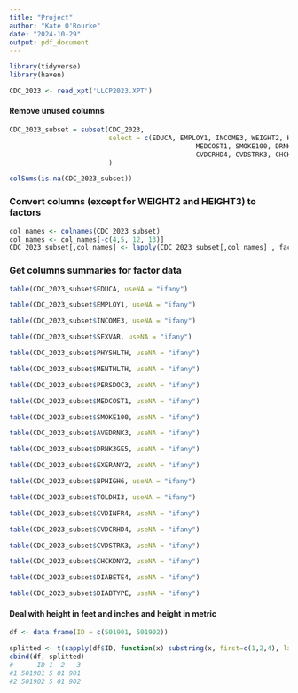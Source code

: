 ```yaml
---
title: "Project"
author: "Kate O'Rourke"
date: "2024-10-29"
output: pdf_document
---
```


```r
library(tidyverse)
library(haven)
```

```r
CDC_2023 <- read_xpt('LLCP2023.XPT')
```

#### Remove unused columns
```r
CDC_2023_subset = subset(CDC_2023, 
                         select = c(EDUCA, EMPLOY1, INCOME3, WEIGHT2, HEIGHT3, SEXVAR, PHYSHLTH, MENTHLTH, PERSDOC3,
                                               MEDCOST1, SMOKE100, DRNK3GE5, EXERANY2, BPHIGH6, TOLDHI3, CVDINFR4,
                                               CVDCRHD4, CVDSTRK3, CHCKDNY2, DIABETE4, DIABTYPE)
                         )
```

```r
colSums(is.na(CDC_2023_subset))
```

### Convert columns (except for WEIGHT2 and HEIGHT3) to factors
```r
col_names <- colnames(CDC_2023_subset)
col_names <- col_names[-c(4,5, 12, 13)]
CDC_2023_subset[,col_names] <- lapply(CDC_2023_subset[,col_names] , factor)
```

### Get columns summaries for factor data
```r
table(CDC_2023_subset$EDUCA, useNA = "ifany")
```
```r
table(CDC_2023_subset$EMPLOY1, useNA = "ifany")
```

```r
table(CDC_2023_subset$INCOME3, useNA = "ifany")
```

```r
table(CDC_2023_subset$SEXVAR, useNA = "ifany")
```

```r
table(CDC_2023_subset$PHYSHLTH, useNA = "ifany")
```

```r
table(CDC_2023_subset$MENTHLTH, useNA = "ifany")
```

```r
table(CDC_2023_subset$PERSDOC3, useNA = "ifany")
```

```r
table(CDC_2023_subset$MEDCOST1, useNA = "ifany")
```

```r
table(CDC_2023_subset$SMOKE100, useNA = "ifany")
```

```r
table(CDC_2023_subset$AVEDRNK3, useNA = "ifany")
```

```r
table(CDC_2023_subset$DRNK3GE5, useNA = "ifany")
```

```r
table(CDC_2023_subset$EXERANY2, useNA = "ifany")
```

```r
table(CDC_2023_subset$BPHIGH6, useNA = "ifany")
```

```r
table(CDC_2023_subset$TOLDHI3, useNA = "ifany")
```

```r
table(CDC_2023_subset$CVDINFR4, useNA = "ifany")
```

```r
table(CDC_2023_subset$CVDCRHD4, useNA = "ifany")
```

```r
table(CDC_2023_subset$CVDSTRK3, useNA = "ifany")
```

```r
table(CDC_2023_subset$CHCKDNY2, useNA = "ifany")
```

```r
table(CDC_2023_subset$DIABETE4, useNA = "ifany")
```

```r
table(CDC_2023_subset$DIABTYPE, useNA = "ifany")
```


#### Deal with height in feet and inches and height in metric
```r
df <- data.frame(ID = c(501901, 501902))

splitted <- t(sapply(df$ID, function(x) substring(x, first=c(1,2,4), last=c(1,3,6))))
cbind(df, splitted)
#      ID 1  2   3
#1 501901 5 01 901
#2 501902 5 01 902
```